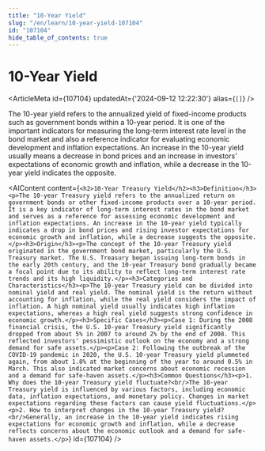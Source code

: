 ```yaml
---
title: "10-Year Yield"
slug: "/en/learn/10-year-yield-107104"
id: "107104"
hide_table_of_contents: true
---
```



# 10-Year Yield

<ArticleMeta id={107104} updatedAt={'2024-09-12 12:22:30'} alias={`[]`} />
<div className='border-solid border-b border-t-0 my-4 border-[var(--ifm-color-gray-300)]' />

The 10-year yield refers to the annualized yield of fixed-income products such as government bonds within a 10-year period. It is one of the important indicators for measuring the long-term interest rate level in the bond market and also a reference indicator for evaluating economic development and inflation expectations. An increase in the 10-year yield usually means a decrease in bond prices and an increase in investors' expectations of economic growth and inflation, while a decrease in the 10-year yield indicates the opposite.

<AIContent content={`<h2>10-Year Treasury Yield</h2><h3>Definition</h3><p>The 10-year Treasury yield refers to the annualized return on government bonds or other fixed-income products over a 10-year period. It is a key indicator of long-term interest rates in the bond market and serves as a reference for assessing economic development and inflation expectations. An increase in the 10-year yield typically indicates a drop in bond prices and rising investor expectations for economic growth and inflation, while a decrease suggests the opposite.</p><h3>Origin</h3><p>The concept of the 10-year Treasury yield originated in the government bond market, particularly the U.S. Treasury market. The U.S. Treasury began issuing long-term bonds in the early 20th century, and the 10-year Treasury bond gradually became a focal point due to its ability to reflect long-term interest rate trends and its high liquidity.</p><h3>Categories and Characteristics</h3><p>The 10-year Treasury yield can be divided into nominal yield and real yield. The nominal yield is the return without accounting for inflation, while the real yield considers the impact of inflation. A high nominal yield usually indicates high inflation expectations, whereas a high real yield suggests strong confidence in economic growth.</p><h3>Specific Cases</h3><p>Case 1: During the 2008 financial crisis, the U.S. 10-year Treasury yield significantly dropped from about 5% in 2007 to around 2% by the end of 2008. This reflected investors' pessimistic outlook on the economy and a strong demand for safe assets.</p><p>Case 2: Following the outbreak of the COVID-19 pandemic in 2020, the U.S. 10-year Treasury yield plummeted again, from about 1.8% at the beginning of the year to around 0.5% in March. This also indicated market concerns about economic recession and a demand for safe-haven assets.</p><h3>Common Questions</h3><p>1. Why does the 10-year Treasury yield fluctuate?<br/>The 10-year Treasury yield is influenced by various factors, including economic data, inflation expectations, and monetary policy. Changes in market expectations regarding these factors can cause yield fluctuations.</p><p>2. How to interpret changes in the 10-year Treasury yield?<br/>Generally, an increase in the 10-year yield indicates rising expectations for economic growth and inflation, while a decrease reflects concerns about the economic outlook and a demand for safe-haven assets.</p>`} id={107104} />
